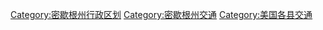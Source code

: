 
[[Category:密歇根州行政区划|Category:密歇根州行政区划]]
[[Category:密歇根州交通|Category:密歇根州交通]]
[[Category:美国各县交通|Category:美国各县交通]]